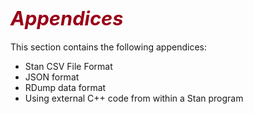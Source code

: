 # <i style='font-size: 110%; color:#990017;'>Appendices</i> {-}

This section contains the following appendices:

- Stan CSV File Format
- JSON format
- RDump data format
- Using external C++ code from within a Stan program
